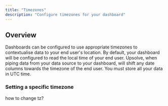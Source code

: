 ```yaml
---
title: "Timezones"
description: "Configure timezones for your dashboard"
---
```


## Overview

Dashboards can be configured to use appropriate timezones to contextualise data to your end user's location. By default, your dashboard will be configured to read the local time of your end user. Upsolve, when piping data from your data source to your dashboard, will shift any date columns towards the timezone of the end user. You must store all your data in UTC time.

### Setting a specific timezone

how to change tz?